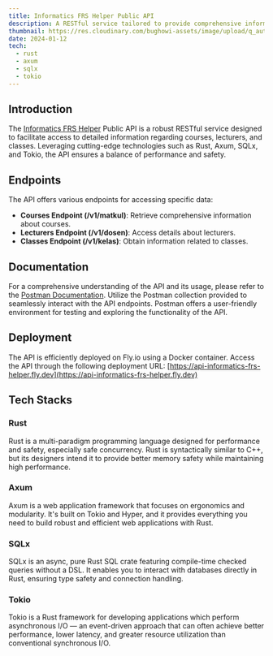 ```yaml
---
title: Informatics FRS Helper Public API
description: A RESTful service tailored to provide comprehensive information about courses, lecturers, and classes from Informatics FRS Helper.
thumbnail: https://res.cloudinary.com/bughowi-assets/image/upload/q_auto/api-informatics-frs-helper.png
date: 2024-01-12
tech:
  - rust
  - axum
  - sqlx
  - tokio
---
```


## Introduction

The [Informatics FRS Helper](https://tc-frs-helper.live) Public API is a robust RESTful service designed to facilitate access to detailed information regarding courses, lecturers, and classes. Leveraging cutting-edge technologies such as Rust, Axum, SQLx, and Tokio, the API ensures a balance of performance and safety.

## Endpoints

The API offers various endpoints for accessing specific data:
- **Courses Endpoint (/v1/matkul)**: Retrieve comprehensive information about courses.
- **Lecturers Endpoint (/v1/dosen)**: Access details about lecturers.
- **Classes Endpoint (/v1/kelas)**: Obtain information related to classes.

## Documentation

For a comprehensive understanding of the API and its usage, please refer to the [Postman Documentation](https://documenter.getpostman.com/view/30505077/2s9YsJBCJo). Utilize the Postman collection provided to seamlessly interact with the API endpoints. Postman offers a user-friendly environment for testing and exploring the functionality of the API.

## Deployment

The API is efficiently deployed on Fly.io using a Docker container. Access the API through the following deployment URL: [https://api-informatics-frs-helper.fly.dev](https://api-informatics-frs-helper.fly.dev)


## Tech Stacks

### Rust
Rust is a multi-paradigm programming language designed for performance and safety, especially safe concurrency. Rust is syntactically similar to C++, but its designers intend it to provide better memory safety while maintaining high performance.

### Axum
Axum is a web application framework that focuses on ergonomics and modularity. It's built on Tokio and Hyper, and it provides everything you need to build robust and efficient web applications with Rust.

### SQLx
SQLx is an async, pure Rust SQL crate featuring compile-time checked queries without a DSL. It enables you to interact with databases directly in Rust, ensuring type safety and connection handling.

### Tokio
Tokio is a Rust framework for developing applications which perform asynchronous I/O — an event-driven approach that can often achieve better performance, lower latency, and greater resource utilization than conventional synchronous I/O.